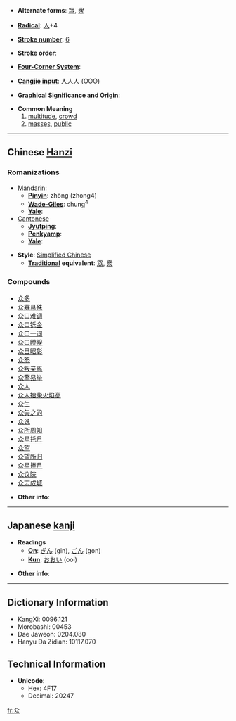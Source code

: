* '''Alternate forms''': [[眾]], [[衆]]

* '''[[Wiktionary:Chinese radical index| Radical]]''': [[Wiktionary:Chinese radical index 人|人]]+4

* '''[[Wiktionary:Chinese total strokes index|Stroke number]]''': [[Wiktionary:Chinese total strokes index 6|6]]

* '''Stroke order''': 

* '''[[Wiktionary:Chinese four corner index|Four-Corner System]]''': 

* '''[[Wiktionary:Chinese Cangjie index|Cangjie input]]''': 人人人 (OOO)

* '''Graphical Significance and Origin''': 

* '''Common Meaning'''
*# [[multitude]], [[crowd]]
*# [[mass]]es, [[public]]


----

== Chinese [[Hanzi]] ==

===Romanizations===
* [[Mandarin]]:
** '''[[Pinyin]]''': zhòng (zhong4)
** '''[[Wade-Giles]]''': chung<sup>4</sup>
** '''[[Yale]]''': 
*[[Cantonese]]
**'''[[Jyutping]]''':
**'''[[Penkyamp]]''': 
**'''[[Yale]]''': 

* '''Style''': [[Simplified Chinese]] 
** '''[[Traditional Chinese|Traditional]] equivalent''': [[眾]], [[衆]]

===Compounds===
*[[众多]]
*[[众寡悬殊]]
*[[众口难调]]
*[[众口铄金]]
*[[众口一词]]
*[[众口睽睽]]
*[[众目昭彰]]
*[[众怒]]
*[[众叛亲离]]
*[[众擎易举]]
*[[众人]]
*[[众人拾柴火焰高]]
*[[众生]]
*[[众矢之的]]
*[[众说]]
*[[众所周知]]
*[[众星托月]]
*[[众望]]
*[[众望所归]]
*[[众星捧月]]
*[[众议院]]
*[[众志成城]]

* '''Other info''': 

----

== Japanese [[kanji]] ==

* '''Readings'''
** '''[[On]]''': [[ぎん]] (gin), [[ごん]] (gon)
** '''[[Kun]]''': [[おおい]] (ooi)

* '''Other info''':  

----

== Dictionary Information ==

* KangXi: 0096.121
* Morobashi: 00453
* Dae Jaweon: 0204.080
* Hanyu Da Zidian: 10117.070

== Technical Information ==

* '''Unicode''':
** Hex: 4F17
** Decimal: 20247

[[fr:众]]